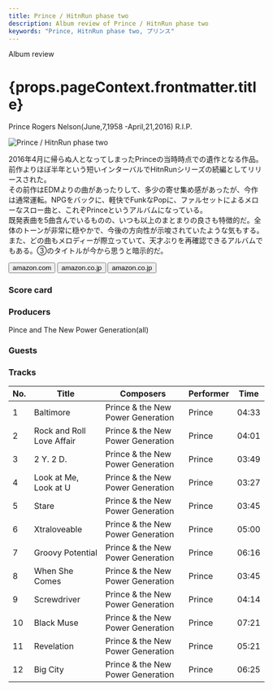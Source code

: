 ```yaml
---
title: Prince / HitnRun phase two
description: Album review of Prince / HitnRun phase two
keywords: "Prince, HitnRun phase two, プリンス"
---
```





<p className="largeP">Album review</p>
<h1 className="h1--no--margin">{props.pageContext.frontmatter.title}</h1>

<Tag type="gray" title="Clear Filter">
  Prince Rogers Nelson(June,7,1958 -April,21,2016) R.I.P.
</Tag>

<br/>
<Row  className="image-card-group">
	<Column colMd={"3"} colLg={"4"} noGutterMdLeft="">
       <ImageCard>

![Prince / HitnRun phase two](../../images/cd/prince9L.jpg)

</ImageCard>
	</Column>
	<Column colMd={"4"} colLg={"8"} noGutterMdLeft="">
	  <p>
	    2016年4月に帰らぬ人となってしまったPrinceの当時時点での遺作となる作品。前作よりほぼ半年という短いインターバルでHitnRunシリーズの続編としてリリースされた。
      <br/>その前作はEDMよりの曲があったりして、多少の寄せ集め感があったが、今作は通常運転。NPGをバックに、軽快でFunkなPopに、ファルセットによるメローなスロー曲と、これぞPrinceというアルバムになっている。
      <br/>既発表曲を5曲含んでいるものの、いつも以上のまとまりの良さも特徴的だ。全体のトーンが非常に穏やかで、今後の方向性が示唆されていたような気もする。
      <br/>また、どの曲もメロディーが際立っていて、天才ぶりを再確認できるアルバムでもある。③のタイトルが今から思うと暗示的だ。
    </p>
    <div>
	    <Button className="button-right-mergin"  href="https://amzn.to/38nD7l9" kind="primary" size="small" renderIcon={ArrowUpRight24}>
        amazon.com
      </Button>
      <Button className="button-right-mergin"  href="https://amzn.to/386XOS9" kind="secondary" size="small" renderIcon={ArrowUpRight24}>
        amazon.co.jp
      </Button>
      <Button className="button-right-mergin"  href="https://apple.co/3mM6u4c" kind="tertiary" size="small" renderIcon={ArrowUpRight24}>
        amazon.co.jp
      </Button>
	  </div>
	</Column>
</Row>
<Row >
  <Column colMd={"4"} colLg={"4"} noGutterMdLeft="">
    <div>
      <h3>Score card</h3>
	    <SliderJS1 value="5" />
      <SliderJS2 value="2" />
	    <SliderJS3 value="1" />
      <SliderJS4 value="0" />
    </div>
  </Column>
  <Column colMd={"8"} colLg={"8"} noGutterMdLeft="">
    <div>
      <h3>Producers</h3>
      <p>
        Pince and The New Power Generation(all)
      </p>
      <h3>Guests</h3>
      <p>
      </p>
    </div>
  </Column>
</Row>

<h3>Tracks</h3>

| No. | Title                     | Composers                         | Performer | Time  |
| --- | ------------------------- | --------------------------------- | --------- | ----- |
| 1   | Baltimore                 | Prince & the New Power Generation | Prince    | 04:33 |
| 2   | Rock and Roll Love Affair | Prince & the New Power Generation | Prince    | 04:01 |
| 3   | 2 Y. 2 D.                 | Prince & the New Power Generation | Prince    | 03:49 |
| 4   | Look at Me, Look at U     | Prince & the New Power Generation | Prince    | 03:27 |
| 5   | Stare                     | Prince & the New Power Generation | Prince    | 03:45 |
| 6   | Xtraloveable              | Prince & the New Power Generation | Prince    | 05:00 |
| 7   | Groovy Potential          | Prince & the New Power Generation | Prince    | 06:16 |
| 8   | When She Comes            | Prince & the New Power Generation | Prince    | 03:45 |
| 9   | Screwdriver               | Prince & the New Power Generation | Prince    | 04:14 |
| 10  | Black Muse                | Prince & the New Power Generation | Prince    | 07:21 |
| 11  | Revelation                | Prince & the New Power Generation | Prince    | 05:21 |
| 12  | Big City                  | Prince & the New Power Generation | Prince    | 06:25 |
